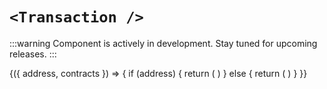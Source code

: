 
# `<Transaction />`

:::warning
Component is actively in development. Stay tuned for upcoming releases.
:::

<App>
  <TransactionWrapper>
    {({ address, contracts }) => {
      if (address) {
        return (
          <Transaction address={address} contracts={contracts}>
            <TransactionButton />
            <TransactionGasFee>
              <TransactionGasFeeLabel />
              <TransactionGasFeeEstimate />
              <TransactionGasFeeSponsoredBy />
            </TransactionGasFee>
            <TransactionStatus>
              <TransactionStatusLabel />
              <TransactionStatusAction />
            </TransactionStatus>
            <TransactionToast>
              <TransactionToastIcon />
              <TransactionToastLabel />
              <TransactionToastAction />
            </TransactionToast>
          </Transaction>
        )
      } else {
        return (
          <Wallet>
            <ConnectWallet>
              <Avatar className="h-6 w-6" />
              <Name />
            </ConnectWallet>
          </Wallet>
        )
      }
    }}
  </TransactionWrapper>
</App>